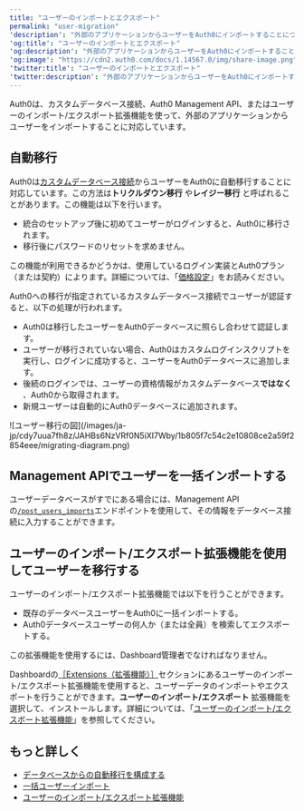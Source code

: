 ```yaml
---
title: "ユーザーのインポートとエクスポート"
permalink: "user-migration"
'description': "外部のアプリケーションからユーザーをAuth0にインポートすることについての概要を説明します。"
'og:title': "ユーザーのインポートとエクスポート"
'og:description': "外部のアプリケーションからユーザーをAuth0にインポートすることについての概要を説明します。"
'og:image': "https://cdn2.auth0.com/docs/1.14567.0/img/share-image.png"
'twitter:title': "ユーザーのインポートとエクスポート"
'twitter:description': "外部のアプリケーションからユーザーをAuth0にインポートすることについての概要を説明します。"
---
```


Auth0は、カスタムデータベース接続、Auth0 <Tooltip data-tooltip-id="react-containers-DefinitionTooltip-0" href="/ja-jp/glossary?term=management-api" tip="Management API: 顧客が管理タスクを実行できるようにするための製品。" cta="用語集の表示">Management API</Tooltip>、またはユーザーのインポート/エクスポート拡張機能を使って、外部のアプリケーションからユーザーをインポートすることに対応しています。

## 自動移行

Auth0は[カスタムデータベース接続](/ja-jp/connections/database/custom-db)からユーザーをAuth0に自動移行することに対応しています。この方法は**トリクルダウン移行** や**レイジー移行** と呼ばれることがあります。この機能は以下を行います。

* 統合のセットアップ後に初めてユーザーがログインすると、Auth0に移行されます。
* 移行後にパスワードのリセットを求めません。

<Card title="利用可能性はAuth0プランによって異なる">

この機能が利用できるかどうかは、使用しているログイン実装とAuth0プラン（または契約）によります。詳細については、「[価格設定](https://auth0.com/pricing)」をお読みください。

</Card>

Auth0への移行が指定されているカスタムデータベース接続でユーザーが認証すると、以下の処理が行われます。

* Auth0は移行したユーザーをAuth0データベースに照らし合わせて認証します。
* ユーザーが移行されていない場合、Auth0はカスタムログインスクリプトを実行し、ログインに成功すると、ユーザーをAuth0データベースに追加します。
* 後続のログインでは、ユーザーの資格情報がカスタムデータベース**ではなく** 、Auth0から取得されます。
* 新規ユーザーは自動的にAuth0データベースに追加されます。

<Frame>![ユーザー移行の図](/images/ja-jp/cdy7uua7fh8z/JAHBs6NzVRf0N5iXI7Wby/1b805f7c54c2e10808ce2a59f2854eee/migrating-diagram.png)</Frame>

## Management APIでユーザーを一括インポートする

ユーザーデータベースがすでにある場合には、Management APIの[`/post_users_imports`](/ja-jp/api/management/v2#!/Jobs/post_users_imports)エンドポイントを使用して、その情報をデータベース接続に入力することができます。

## ユーザーのインポート/エクスポート拡張機能を使用してユーザーを移行する

ユーザーのインポート/エクスポート拡張機能では以下を行うことができます。

* 既存のデータベースユーザーをAuth0に一括インポートする。
* Auth0データベースユーザーの何人か（または全員）を検索してエクスポートする。

この拡張機能を使用するには、Dashboard管理者でなければなりません。

Dashboardの[［Extensions（拡張機能）］](https://manage.auth0.com/#/extensions)セクションにあるユーザーのインポート/エクスポート拡張機能を使用すると、ユーザーデータのインポートやエクスポートを行うことができます。**ユーザーのインポート/エクスポート** 拡張機能を選択して、インストールします。詳細については、「[ユーザーのインポート/エクスポート拡張機能](/ja-jp/manage-users/user-migration/user-import-export-extension)」を参照してください。

## もっと詳しく

* [データベースからの自動移行を構成する](/ja-jp/manage-users/user-migration/configure-automatic-migration-from-your-database)
* [一括ユーザーインポート](/ja-jp/manage-users/user-migration/bulk-user-imports)
* [ユーザーのインポート/エクスポート拡張機能](/ja-jp/manage-users/user-migration/user-import-export-extension)